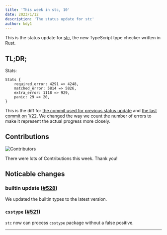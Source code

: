 ```yaml
---
title: 'This week in stc, 10'
date: 2023/1/12
description: 'The status update for stc'
author: kdy1
---
```


This is the status update for [stc][], the new TypeScript type checker written in Rust.

## TL;DR;

Stats:

```
Stats {
    required_error: 4291 => 4248,
    matched_error: 5814 => 5826,
    extra_error: 1118 => 929,
    panic: 29 => 20,
}
```

This is the diff for [the commit used for previous status update](https://github.com/dudykr/stc/blob/fcf2e3c58eca78aa46fdbe4c16435225b9a2a663/crates/stc_ts_type_checker/tests/tsc-stats.rust-debug) and [the last commit on 1/22](https://github.com/dudykr/stc/blob/5442585ceda0487cb40307a24523b0c96d833d8e/crates/stc_ts_type_checker/tests/tsc-stats.rust-debug).
We changed the way we count the number of errors to make it represent the actual progress more closely.

## Contributions

![Contributors](/images/this-week-in-stc/10/contributors.png)

There were lots of Contributions this week.
Thank you!

## Noticable changes

### builtin update ([#528](https://github.com/dudykr/stc/pull/528))

We updated the builtin types to the latest version.

### `csstype` ([#521](https://github.com/dudykr/stc/pull/521))

`stc` now can process `csstype` package without a false positive.

---

[stc]: https://github.com/dudykr/stc
